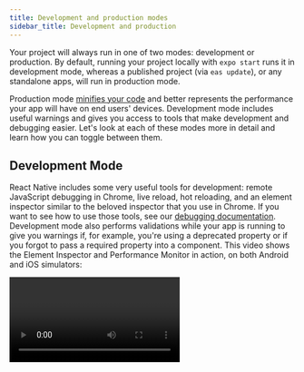```yaml
---
title: Development and production modes
sidebar_title: Development and production
---
```



Your project will always run in one of two modes: development or production. By default, running your project locally with `expo start` runs it in development mode, whereas a published project (via `eas update`), or any standalone apps, will run in production mode.

Production mode [minifies your code](https://www.imperva.com/learn/performance/minification/) and better represents the performance your app will have on end users' devices. Development mode includes useful warnings and gives you access to tools that make development and debugging easier. Let's look at each of these modes more in detail and learn how you can toggle between them.

## Development Mode

React Native includes some very useful tools for development: remote JavaScript debugging in Chrome, live reload, hot reloading, and an element inspector similar to the beloved inspector that you use in Chrome. If you want to see how to use those tools, see our [debugging documentation](debugging.mdx). Development mode also performs validations while your app is running to give you warnings if, for example, you're using a deprecated property or if you forgot to pass a required property into a component. This video shows the Element Inspector and Performance Monitor in action, on both Android and iOS simulators:

<Video file="dev-prod/devMode.mp4" />

> **This comes at a cost: your app runs slower in development mode.**
>
> You can toggle it on and off with the Expo CLI, see [production mode](#production-mode). When you switch it, just close and re-open your app for the change to take effect. **Any time you are testing the performance of your app, be sure to disable development mode**.

### Showing the Developer Menu

The Developer Menu gives you access to a host of features that make development and debugging much easier. Invoking it depends on the device where you are running your application:

- Terminal UI: Press <kbd>M</kbd> in the terminal to open the menu on connected iOS and Android
- iOS Device: Shake the device a little bit.
- iOS Simulator: Hit <kbd>Ctrl</kbd> + <kbd>Cmd ⌘</kbd> + <kbd>Z</kbd> on a Mac in the emulator to simulate the shake gesture, or press <kbd>Cmd ⌘</kbd> + <kbd>D</kbd>.
- Android Device: Shake the device vertically a little bit.
- Android Emulator: Either hit <kbd>Cmd ⌘</kbd> + <kbd>M</kbd> or <kbd>Ctrl</kbd> + <kbd>M</kbd> or run `adb shell input keyevent 82` in your terminal window.

## Production Mode

Production mode is most useful for two things:

- Testing your app's performance, as Development slows your app down considerably
- Catching bugs that only show up in production

The easiest way to simulate how your project will run on end users' devices is with the command

<Terminal cmd={['$ npx expo start --no-dev --minify']} />

Besides running in production mode (which tells the Metro bundler to set the `__DEV__` environment variable to `false`, among a few other things) the `--minify` flag will minify your app, meaning it will get rid of any unnecessary data (comments, formatting, unused code). If you're getting an error or crash in your standalone app, running your project with this command can save you a lot of time in finding the root cause.
